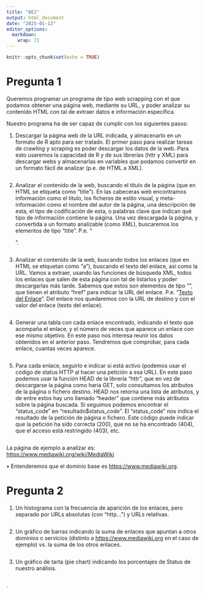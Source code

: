 ```yaml
---
title: "AE2"
output: html_document
date: "2025-01-13"
editor_options: 
  markdown: 
    wrap: 72
---
```


```r
knitr::opts_chunk$set(echo = TRUE)
```

# Pregunta 1

Queremos programar un programa de tipo web scrapping con el que podamos
obtener una página web, mediante su URL, y poder analizar su contenido
HTML con tal de extraer datos e información específica.

Nuestro programa ha de ser capaz de cumplir con los siguientes pasos:

1.  Descargar la página web de la URL indicada, y almacenarlo en un
    formato de R apto para ser tratado. El primer paso para realizar
    tareas de crawling y scraping es poder descargar los datos de la
    web. Para esto usaremos la capacidad de R y de sus librerías (httr y
    XML) para descargar webs y almacenarlas en variables que podamos
    convertir en un formato fácil de analizar (p.e. de HTML a XML).

```r

```

2.  Analizar el contenido de la web, buscando el título de la página
    (que en HTML se etiqueta como “title”). En las cabeceras web
    encontramos información como el título, los ficheros de estilo
    visual, y meta-información como el nombre del autor de la página,
    una descripción de esta, el tipo de codificación de esta, o palabras
    clave que indican qué tipo de información contiene la página. Una
    vez descargada la página, y convertida a un formato analizable (como
    XML), buscaremos los elementos de tipo “title”. P.e. “

    <title>Titulo de Página</title>

    ”.

```r

```

3.  Analizar el contenido de la web, buscando todos los enlaces (que en
    HTML se etiquetan como “a”), buscando el texto del enlace, así como
    la URL. Vamos a extraer, usando las funciones de búsqueda XML, todos
    los enlaces que salen de esta página con tal de listarlos y poder
    descargarlas más tarde. Sabemos que estos son elementos de tipo
    “<a>”, que tienen el atributo “href” para indicar la URL del enlace.
    P.e. “<a href = ‘enlace’>Texto del Enlace</a>”. Del enlace nos
    quedaremos con la URL de destino y con el valor del enlace (texto
    del enlace).

```r

```

4.  Generar una tabla con cada enlace encontrado, indicando el texto que
    acompaña el enlace, y el número de veces que aparece un enlace con
    ese mismo objetivo. En este paso nos interesa reunir los datos
    obtenidos en el anterior paso. Tendremos que comprobar, para cada
    enlace, cuantas veces aparece.

```r

```

5.  Para cada enlace, seguirlo e indicar si está activo (podemos usar el
    código de status HTTP al hacer una petición a esa URL). En este paso
    podemos usar la función HEAD de la librería “httr”, que en vez de
    descargarse la página como haría GET, solo consultamos los atributos
    de la página o fichero destino. HEAD nos retorna una lista de
    atributos, y de entre estos hay uno llamado “header” que contiene
    más atributos sobre la página buscada. Si seguimos podemos encontrar
    el “status_code” en “resultado\$status_code”. El “status_code” nos
    indica el resultado de la petición de página o fichero. Este código
    puede indicar que la petición ha sido correcta (200), que no se ha
    encontrado (404), que el acceso está restringido (403), etc.

```r

```

La página de ejemplo a analizar es:
<https://www.mediawiki.org/wiki/MediaWiki>

• Entenderemos que el dominio base es <https://www.mediawiki.org>.

# Pregunta 2

1.  Un histograma con la frecuencia de aparición de los enlaces, pero
    separado por URLs absolutas (con “http…”) y URLs relativas.

```r

```

2.  Un gráfico de barras indicando la suma de enlaces que apuntan a
    otros dominios o servicios (distinto a <https://www.mediawiki.org>
    en el caso de ejemplo) vs. la suma de los otros enlaces.

```r

```

3.  Un gráfico de tarta (pie chart) indicando los porcentajes de Status
    de nuestro análisis.

```r

```

.
